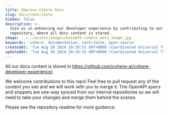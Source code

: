 ```yaml
---
title: Improve Cohere Docs
slug: docs/contribute
hidden: false
description: >-
  Join us in enhancing our developer experience by contributing to our public
  repository, where all docs content is stored.
image: ../../assets/images/be1a6fb-cohere_meta_image.jpg
keywords: 'cohere, documentation, contribute, open-source'
createdAt: 'Tue Aug 20 2024 20:10:53 GMT+0000 (Coordinated Universal Time)'
updatedAt: 'Tue Aug 20 2024 20:10:53 GMT+0000 (Coordinated Universal Time)'
---
```


All our docs content is stored in https://github.com/cohere-ai/cohere-developer-experience/. 

We welcome contributions to this repo! Feel free to pull request any of the content you see and we will work with you to merge it. The OpenAPI specs and snippets are one-way synced from our internal repositories so we will need to take your changes and merge them behind the scenes.

Please see the repository readme for more guidance.
